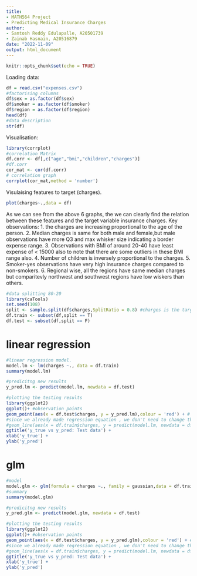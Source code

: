 ```yaml
---
title: 
- MATH564 Project
- Predicting Medical Insurance Charges
author: 
- Santosh Reddy Edulapalle, A20501739
- Zainab Hasnain, A20516879
date: "2022-11-09"
output: html_document
---
```



```r
knitr::opts_chunk$set(echo = TRUE)
```

Loading data:

```r
df = read.csv("expenses.csv")
#factorising columns
df$sex = as.factor(df$sex)
df$smoker = as.factor(df$smoker)
df$region = as.factor(df$region)
head(df)
#data description
str(df)
```
Visualisation:

```r
library(corrplot)
#correlation Matrix
df.corr <- df[,c("age","bmi","children","charges")]
#df.corr
cor_mat <- cor(df.corr)
# correlation graph
corrplot(cor_mat,method = 'number')
```
Visulaising features to target (charges).
```r
plot(charges~.,data = df)

```
As we can see from the above 6 graphs, the we can clearly find the relation between these features and the target variable insurance charges.
Key observations:
1. the charges are increasing proportional to the age of the person.
2. Median charges is same for both male and female,but male observations have more Q3 and max whisker size indicating a border expense range.
3. Observations with BMI of around 20-40 have least expense of < 15000 also to note that there are some outliers in these BMI range also.
4. Number of children is inversely proportional to the charges.
5. Smoker-yes observations have very high insurance charges compared to non-smokers.
6. Regional wise, all the regions have same median charges but comparitevly northwest and southwest regions have low wiskers than others.


```r
#data splitting 80-20
library(caTools)
set.seed(108)
split <- sample.split(df$charges,SplitRatio = 0.8) #charges is the target variable.
df.train <- subset(df,split == T)
df.test <- subset(df,split == F)
```

# linear regression

```r
#linear regression model.
model.lm <- lm(charges ~., data = df.train)
summary(model.lm)
```

```r
#predicitng new results
y_pred.lm <- predict(model.lm, newdata = df.test)
```

```r
#plotting the testing results
library(ggplot2)
ggplot()+ #observation points
geom_point(aes(x = df.test$charges, y = y_pred.lm),colour = 'red') + # regression line
#since we already made regression equation , we don't need to change the regression line graph.
#geom_line(aes(x = df.train$charges, y = predict(model.lm, newdata = df.train)),colour = 'blue') +
ggtitle('y_true vs y_pred: Test data') +
xlab('y_true') +
ylab('y_pred')
```

# glm

```r
#model
model.glm <- glm(formula = charges ~., family = gaussian,data = df.train)
#summary
summary(model.glm)
```


```r
#predicitng new results
y_pred.glm <- predict(model.glm, newdata = df.test)
```


```r
#plotting the testing results
library(ggplot2)
ggplot()+ #observation points
geom_point(aes(x = df.test$charges, y = y_pred.glm),colour = 'red') + # regression line
#since we already made regression equation , we don't need to change the regression line graph.
#geom_line(aes(x = df.train$charges, y = predict(model.lm, newdata = df.train)),colour = 'blue') +
ggtitle('y_true vs y_pred: Test data') +
xlab('y_true') +
ylab('y_pred')
```